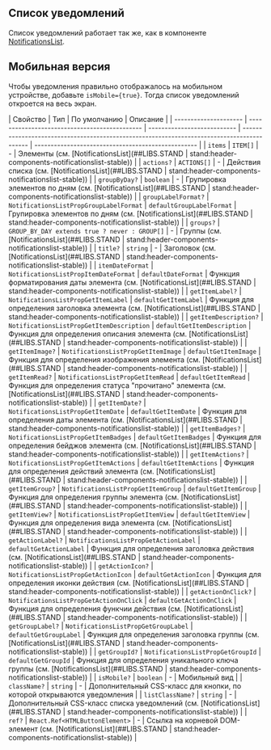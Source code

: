 ## Список уведомлений

Список уведомлений работает так же, как в компоненте [NotificationsList](##LIBS.STAND|stand:header-components-notificationslist-stable).

## Мобильная версия

Чтобы уведомления правильно отображалось на мобильном устройстве, добавьте `isMobile={true}`. Тогда список уведомлений откроется на весь экран.

| Свойство              | Тип                                           | По умолчанию                | Описание                                                                                   |
| --------------------- | --------------------------------------------- | --------------------------- | ------------------------------------------------------------------------------------------ | -------------------------------------------------- |
| `items`               | `ITEM[]`                                      | -                           | Элементы (см. [NotificationsList](##LIBS.STAND                                             | stand:header-components-notificationslist-stable)) |
| `actions?`            | `ACTIONS[]`                                   | -                           | Действия списка (см. [NotificationsList](##LIBS.STAND                                      | stand:header-components-notificationslist-stable)) |
| `groupByDay?`         | `boolean`                                     | -                           | Групировка элементов по дням (см. [NotificationsList](##LIBS.STAND                         | stand:header-components-notificationslist-stable)) |
| `groupLabelFormat?`   | `NotificationsListPropGroupLabelFormat`       | `defaultGroupLabelFormat`   | Групировка элементов по дням (см. [NotificationsList](##LIBS.STAND                         | stand:header-components-notificationslist-stable)) |
| `groups?`             | `GROUP_BY_DAY extends true ? never : GROUP[]` | -                           | Группы (см. [NotificationsList](##LIBS.STAND                                               | stand:header-components-notificationslist-stable)) |
| `title?`              | `string`                                      | -                           | Заголовок (см. [NotificationsList](##LIBS.STAND                                            | stand:header-components-notificationslist-stable)) |
| `itemDateFormat`      | `NotificationsListPropItemDateFormat`         | `defaultDateFormat`         | Функция форматирования даты элемента (см. [NotificationsList](##LIBS.STAND                 | stand:header-components-notificationslist-stable)) |
| `getItemLabel?`       | `NotificationsListPropGetItemLabel`           | `defaultGetItemLabel`       | Функция для определения заголовка элемента (см. [NotificationsList](##LIBS.STAND           | stand:header-components-notificationslist-stable)) |
| `getItemDescription?` | `NotificationsListPropGetItemDescription`     | `defaultGetItemDescription` | Функция для определения описания элемента (см. [NotificationsList](##LIBS.STAND            | stand:header-components-notificationslist-stable)) |
| `getItemImage?`       | `NotificationsListPropGetItemImage`           | `defaultGetItemImage`       | Функция для определения изображения элемента (см. [NotificationsList](##LIBS.STAND         | stand:header-components-notificationslist-stable)) |
| `getItemRead?`        | `NotificationsListPropGetItemRead`            | `defaultGetItemRead`        | Функция для определения статуса "прочитано" элемента (см. [NotificationsList](##LIBS.STAND | stand:header-components-notificationslist-stable)) |
| `getItemDate?`        | `NotificationsListPropGetItemDate`            | `defaultGetItemDate`        | Функция для определения даты элемента (см. [NotificationsList](##LIBS.STAND                | stand:header-components-notificationslist-stable)) |
| `getItemBadges?`      | `NotificationsListPropGetItemBadges`          | `defaultGetItemBadges`      | Функция для определения бейджов элемента (см. [NotificationsList](##LIBS.STAND             | stand:header-components-notificationslist-stable)) |
| `getItemActions?`     | `NotificationsListPropGetItemActions`         | `defaultGetItemActions`     | Функция для определения действий элемента (см. [NotificationsList](##LIBS.STAND            | stand:header-components-notificationslist-stable)) |
| `getItemGroup?`       | `NotificationsListPropGetItemGroup`           | `defaultGetItemGroup`       | Функция для определения группы элемента (см. [NotificationsList](##LIBS.STAND              | stand:header-components-notificationslist-stable)) |
| `getItemView?`        | `NotificationsListPropGetItemView`            | `defaultGetItemView`        | Функция для определения вида элемента (см. [NotificationsList](##LIBS.STAND                | stand:header-components-notificationslist-stable)) |
| `getActionLabel?`     | `NotificationsListPropGetActionLabel`         | `defaultGetActionLabel`     | Функция для определения заголовка действия (см. [NotificationsList](##LIBS.STAND           | stand:header-components-notificationslist-stable)) |
| `getActionIcon?`      | `NotificationsListPropGetActionIcon`          | `defaultGetActionIcon`      | Функция для определения иконки действия (см. [NotificationsList](##LIBS.STAND              | stand:header-components-notificationslist-stable)) |
| `getActionOnClick?`   | `NotificationsListPropGetActionOnClick`       | `defaultGetActionOnClick`   | Функция для определения функчии действия (см. [NotificationsList](##LIBS.STAND             | stand:header-components-notificationslist-stable)) |
| `getGroupLabel?`      | `NotificationsListPropGetGroupLabel`          | `defaultGetGroupLabel`      | Функция для определения заголовка группы (см. [NotificationsList](##LIBS.STAND             | stand:header-components-notificationslist-stable)) |
| `getGroupId?`         | `NotificationsListPropGetGroupId`             | `defaultGetGroupId`         | Функция для определения уникального ключа группы (см. [NotificationsList](##LIBS.STAND     | stand:header-components-notificationslist-stable)) |
| `isMobile?`           | `boolean`                                     | -                           | Мобильный вид                                                                              |
| `className?`          | `string`                                      | -                           | Дополнительный CSS-класс для кнопки, по которой открываются уведомления                    |
| `listClassName?`      | `string`                                      | -                           | Дополнительный CSS-класс списка уведомлений (см. [NotificationsList](##LIBS.STAND          | stand:header-components-notificationslist-stable)) |
| `ref?`                | `React.Ref<HTMLButtonElement>`                | -                           | Ссылка на корневой DOM-элемент (см. [NotificationsList](##LIBS.STAND                       | stand:header-components-notificationslist-stable)) |
